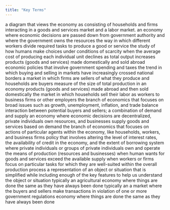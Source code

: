 ```yaml
---
title: "Key Terms"
---
```


<Keyterm label="circular flow diagram">
  a diagram that views the economy as consisting of households and firms
  interacting in a goods and services market and a labor market.
</Keyterm>

<Keyterm label="command economy">
  an economy where economic decisions are passed down from government authority
  and where the government owns the resources
</Keyterm>

<Keyterm label="division of labor">
  the way in which different workers divide required tasks to produce a good or
  service
</Keyterm>

<Keyterm label="economics">
  the study of how humans make choices under conditions of scarcity
</Keyterm>

<Keyterm label="economies of scale">
  when the average cost of producing each individual unit declines as total
  output increases
</Keyterm>

<Keyterm label="exports">
  products (goods and services) made domestically and sold abroad
</Keyterm>

<Keyterm label="fiscal policy">
  economic policies that involve government spending and taxes
</Keyterm>

<Keyterm label="globalization">
  the trend in which buying and selling in markets have increasingly crossed
  national borders
</Keyterm>

<Keyterm label="goods and services market">
  a market in which firms are sellers of what they produce and households are
  buyers
</Keyterm>

<Keyterm label="gross domestic product (GDP) ">
  measure of the size of total production in an economy
</Keyterm>

<Keyterm label="imports">
  products (goods and services) made abroad and then sold domestically
</Keyterm>

<Keyterm label="labor market">
  the market in which households sell their labor as workers to business firms
  or other employers
</Keyterm>

<Keyterm label="macroeconomics">
  the branch of economics that focuses on broad issues such as growth,
  unemployment, inflation, and trade balance
</Keyterm>

<Keyterm label="market">
  interaction between potential buyers and sellers; a combination of demand and
  supply
</Keyterm>

<Keyterm label="market economy">
  an economy where economic decisions are decentralized, private individuals own
  resources, and businesses supply goods and services based on demand
</Keyterm>

<Keyterm label="microeconomics">
  the branch of economics that focuses on actions of particular agents within
  the economy, like households, workers, and business firms
</Keyterm>

<Keyterm label="monetary policy">
  policy that involves altering the level of interest rates, the availability of
  credit in the economy, and the extent of borrowing
</Keyterm>

<Keyterm label="private enterprise">
  system where private individuals or groups of private individuals own and
  operate the means of production (resources and businesses)
</Keyterm>

<Keyterm label="scarcity">
  when human wants for goods and services exceed the available supply
</Keyterm>

<Keyterm label="specialization">
  when workers or firms focus on particular tasks for which they are well-suited
  within the overall production process
</Keyterm>

<Keyterm label="theory">
  a representation of an object or situation that is simplified while including
  enough of the key features to help us understand the object or situation
</Keyterm>

<Keyterm label="traditional economy">
  typically an agricultural economy where things are done the same as they have
  always been done
</Keyterm>

<Keyterm label="underground economy">
  typically an a market where the buyers and sellers make transactions in
  violation of one or more government regulations economy where things are done
  the same as they have always been done
</Keyterm>
